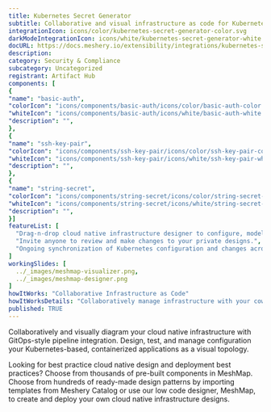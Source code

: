 ```yaml
---
title: Kubernetes Secret Generator
subtitle: Collaborative and visual infrastructure as code for Kubernetes Secret Generator
integrationIcon: icons/color/kubernetes-secret-generator-color.svg
darkModeIntegrationIcon: icons/white/kubernetes-secret-generator-white.svg
docURL: https://docs.meshery.io/extensibility/integrations/kubernetes-secret-generator
description: 
category: Security & Compliance
subcategory: Uncategorized
registrant: Artifact Hub
components: [
{
"name": "basic-auth",
"colorIcon": "icons/components/basic-auth/icons/color/basic-auth-color.svg",
"whiteIcon": "icons/components/basic-auth/icons/white/basic-auth-white.svg",
"description": "",
},
{
"name": "ssh-key-pair",
"colorIcon": "icons/components/ssh-key-pair/icons/color/ssh-key-pair-color.svg",
"whiteIcon": "icons/components/ssh-key-pair/icons/white/ssh-key-pair-white.svg",
"description": "",
},
{
"name": "string-secret",
"colorIcon": "icons/components/string-secret/icons/color/string-secret-color.svg",
"whiteIcon": "icons/components/string-secret/icons/white/string-secret-white.svg",
"description": "",
}]
featureList: [
  "Drag-n-drop cloud native infrastructure designer to configure, model, and deploy your workloads.",
  "Invite anyone to review and make changes to your private designs.",
  "Ongoing synchronization of Kubernetes configuration and changes across any number of clusters."
]
workingSlides: [
  ../_images/meshmap-visualizer.png,
  ../_images/meshmap-designer.png
]
howItWorks: "Collaborative Infrastructure as Code"
howItWorksDetails: "Collaboratively manage infrastructure with your coworkers synchronously sharing the same designs."
published: TRUE
---
```

<p>

</p>
<p>
    Collaboratively and visually diagram your cloud native infrastructure with GitOps-style pipeline integration. Design, test, and manage configuration your Kubernetes-based, containerized applications as a visual topology.
</p>
<p>
    Looking for best practice cloud native design and deployment best practices? Choose from thousands of pre-built components in MeshMap. Choose from hundreds of ready-made design patterns by importing templates from Meshery Catalog or use our low code designer, MeshMap, to create and deploy your own cloud native infrastructure designs.
</p>
